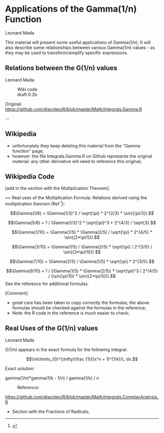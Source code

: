 
= Applications of the Gamma(1/n) Function =
; Leonard Mada

This material will present some useful applications of Gamma(1/n). It will also describe some relationships between various Gamma(1/n) values - as they may be used to transform/simplify specific expressions.


== Relations between the G(1/n) values ==
; Leonard Mada

: Wiki code
: draft 0.2b

Original:
https://github.com/discoleo/R/blob/master/Math/Integrals.Gamma.R


--

== Wikipedia ==
* unfortunately they keep deleting this material from the "Gamma function" page;
* however: the file Integrals.Gamma.R on Github represents the original material: any other derivative will need to reference this original;


== Wikipedia Code ==
[add in the section with the Multiplication Theorem]

== Real uses of the Multiplication Formula:
Relations derived using the multiplication theorem (Ref <ref>
{{cite web |url= https://github.com/discoleo/R/blob/master/Math/Integrals.Gamma.R|title= Relations of the Gamma function|last= Mada|first= L.|date= 2020-04-24|website= R code on Github|publisher= Personal Research|access-date= 2020-04-24|quote=Relations between the G(1/n) functions}}
</ref>):
:<math>\Gamma(1/6) = \Gamma(1/3)^2 / \sqrt{\pi} * 2^{2/3} * \sin({\pi/3}).</math>
:<math>\Gamma(5/6) = 1 / \Gamma(1/3)^2 * \sqrt{\pi}^3 * 2^{4/3} / \sqrt{3}.</math>
:<math>\Gamma(1/10) = \Gamma(1/5) * \Gamma(2/5) / \sqrt{\pi} * 2^{4/5} * \sin({2*\pi/5}).</math>
:<math>\Gamma(3/10) = \Gamma(1/5) / \Gamma(2/5) * \sqrt{\pi} / 2^{3/5} / \sin({3*\pi/10}).</math>
:<math>\Gamma(7/10) = \Gamma(2/5) / \Gamma(1/5) * \sqrt{\pi} * 2^{3/5}.</math>
:<math>\Gamma(9/10) = 1 / (\Gamma(1/5) * \Gamma(2/5)) * \sqrt{\pi}^3 / 2^{4/5} / (\sin(\pi/10) * \sin({2*\pi/5})).</math>
See the reference for additional formulas.

[Comment]
* great care has been taken to copy correctly the formulas; the above formulas should be checked against the formulas in the reference;
* Note: the R code in the reference is much easier to check;


== Real Uses of the G(1/n) values ==
; Leonard Mada

G(1/n) appears in the exact formula for the following integral:
:<math>\int\limits_{0}^{\infty}\frac {1}{(x^n + 1)^(1/k)}\, dx.</math>

; Exact solution:
gamma(1/n)*gamma(1/k - 1/n) / gamma(1/k) / n

: Reference:
https://github.com/discoleo/R/blob/master/Math/Integrals.ComplexAnalysis.R
* Section with the Fractions of Radicals;
